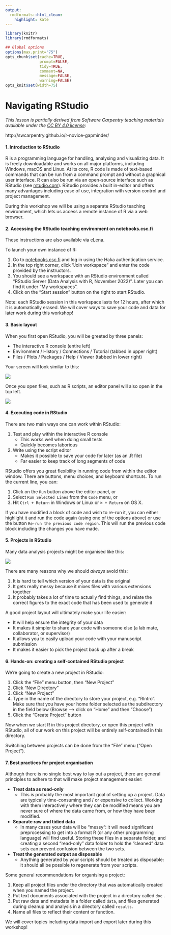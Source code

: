 ```yaml
---
output:
  rmdformats::html_clean:
    highlight: kate
---
```



```r
library(knitr)
library(rmdformats)

## Global options
options(max.print="75")
opts_chunk$set(cache=TRUE,
               prompt=FALSE,
               tidy=TRUE,
               comment=NA,
               message=FALSE,
               warning=FALSE)
opts_knit$set(width=75)
```

# Navigating RStudio

*This lesson is partially derived from Software Carpentry teaching materials available under the [CC BY 4.0 license](https://creativecommons.org/licenses/by/4.0/legalcode):*

http://swcarpentry.github.io/r-novice-gapminder/

#### 1. Introduction to RStudio

R is a programming language for handling, analysing and visualizing data. It is freely downloadable and works on all major platforms, including Windows, macOS and Linux. At its core, R code is made of text-based commands that can be run from a command prompt and without a graphical user interface. R can also be run via an open-source interface such as RStudio (see [rstudio.com](http://www.rstudio.com)). RStudio provides a built in-editor and offers many advantages including ease of use, integration with version control and project management. 

During this workshop we will be using a separate RStudio teaching environment, which lets us access a remote instance of R via a web browser.

#### 2. Accessing the RStudio teaching environment on notebooks.csc.fi

These instructions are also available via eLena.

To launch your own instance of R:

1. Go to [notebooks.csc.fi](https://notebooks.csc.fi/#/) and log in using the Haka authentication service.
2. In the top right corner, click "Join workspace" and enter the code provided by the instructors.
3. You should see a workspace with an RStudio environment called "RStudio Server (Data Analysis with R, November 2022)". Later you can find it under "My workspaces". 
4. Click on the "Start session" button on the right to start RStudio.

Note: each RStudio session in this workspace lasts for 12 hours, after which it is automatically erased. We will cover ways to save your code and data for later work during this workshop!

#### 3. Basic layout

When you first open RStudio, you will be greeted by three panels:

- The interactive R console (entire left)
- Environment / History / Connections / Tutorial (tabbed in upper right)
- Files / Plots / Packages / Help / Viewer (tabbed in lower right)

Your screen will look similar to this:

![](Images/01-rstudio.png?raw=true)

Once you open files, such as R scripts, an editor panel will also open in the top left.

![](Images/01-rstudio-script.png?raw=true)

#### 4. Executing code in RStudio

There are two main ways one can work within RStudio:

1. Test and play within the interactive R console
   - This works well when doing small tests
   - Quickly becomes laborious
2. Write using the script editor
   - Makes it possible to save your code for later (as an .R file)
   - Far easier to keep track of long segments of code

RStudio offers you great flexibility in running code from within the editor window. There are buttons, menu choices, and keyboard shortcuts. To run the current line, you can:

1. Click on the `Run` button above the editor panel, or
2. Select `Run Selected Lines` from the `Code` menu, or
3. Hit `Ctrl + Return` in Windows or Linux or `⌘ + Return` on OS X. 

If you have modified a block of code and wish to re-run it, you can either highlight it and run the code again (using one of the options above) or use the button `Re-run the previous code region`. This will run the previous code block including the changes you have made.

#### 5. Projects in RStudio

Many data analysis projects might be organised like this:

![](Images/bad_layout.png?raw=true)

There are many reasons why we should *always* avoid this:

1. It is hard to tell which version of your data is the original
2. It gets really messy because it mixes files with various extensions together
3. It probably takes a lot of time to actually find things, and relate the correct figures to the exact code that has been used to generate it

A good project layout will ultimately make your life easier:

- It will help ensure the integrity of your data
- It makes it simpler to share your code with someone else (a lab mate, collaborator, or supervisor)
- It allows you to easily upload your code with your manuscript submission
- It makes it easier to pick the project back up after a break

#### 6. Hands-on: creating a self-contained RStudio project

We’re going to create a new project in RStudio:

1. Click the “File” menu button, then “New Project”
2. Click “New Directory”
3. Click “New Project”
4. Type in the name of the directory to store your project, e.g. “RIntro”. Make sure that you have your home folder selected as the subdirectory in the field below (Browse --> click on "Home" and then "Choose")
5. Click the “Create Project” button

Now when we start R in this project directory, or open this project with RStudio, all of our work on this project will be entirely self-contained in this directory.

Switching between projects can be done from the "File" menu ("Open Project").

#### 7. Best practices for project organisation

Although there is no single best way to lay out a project, there are general principles to adhere to that will make project management easier:

- **Treat data as read-only**
  - This is probably the most important goal of setting up a project. Data are typically time-consuming and / or expensive to collect. Working with them interactively where they can be modified means you are never sure of where the data came from, or how they have been modified.  

- **Separate raw and tidied data**
  - In many cases your data will be “messy”: it will need significant preprocessing to get into a format R (or any other programming language) will find useful. Storing these files in a separate folder, and creating a second “read-only” data folder to hold the “cleaned” data sets can prevent confusion between the two sets.  

- **Treat the generated output as disposable**
  - Anything generated by your scripts should be treated as disposable: it should all be possible to regenerate from your scripts.

Some general recommendations for organising a project:

1. Keep all project files under the directory that was automatically created when you named the project.
2. Put text documents associated with the project in a directory called `doc` .
3. Put raw data and metadata in a folder called `data`, and files generated during cleanup and analysis in a directory called `results`.
4. Name all files to reflect their content or function.

We will cover topics including data import and export later during this workshop!
